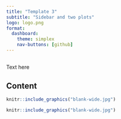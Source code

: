 ```yaml
---
title: "Template 3"
subtitle: "Sidebar and two plots"
logo: logo.png
format: 
  dashboard:
    theme: simplex
    nav-buttons: [github]
---
```


## {.sidebar}

Text here

## Content

```r
knitr::include_graphics("blank-wide.jpg")
```


```r
knitr::include_graphics("blank-wide.jpg")
```
